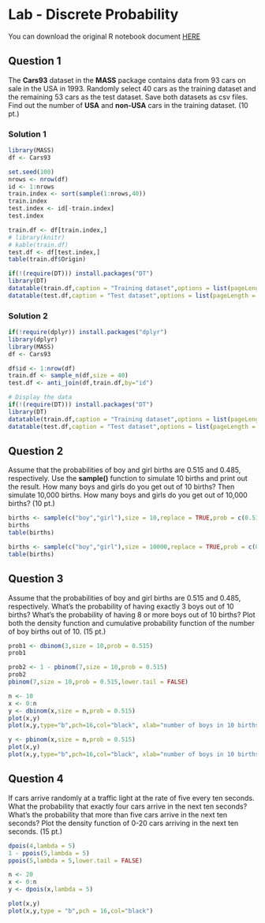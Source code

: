 # Lab - Discrete Probability

You can download the original R notebook document [HERE](http://spatial.binghamton.edu/geog533/labs/Geog533_lab03_solutions.nb.html)

## Question 1

The **Cars93** dataset in the **MASS** package contains data from 93 cars on sale in the USA in 1993. Randomly select 40 cars as the training dataset and the remaining 53 cars as the test dataset. Save both datasets as csv files. Find out the number of **USA** and **non-USA** cars in the training dataset. (10 pt.)

### Solution 1

```r
library(MASS)
df <- Cars93

set.seed(100)
nrows <- nrow(df)
id <- 1:nrows
train.index <- sort(sample(1:nrows,40))
train.index
test.index <- id[-train.index]
test.index

train.df <- df[train.index,]
# library(knitr)
# kable(train.df)
test.df <- df[test.index,]
table(train.df$Origin)

if(!(require(DT))) install.packages("DT")
library(DT)
datatable(train.df,caption = "Training dataset",options = list(pageLength = 5))
datatable(test.df,caption = "Test dataset",options = list(pageLength = 5))

```

### Solution 2
```r
if(!require(dplyr)) install.packages("dplyr")
library(dplyr)
library(MASS)
df <- Cars93

df$id <- 1:nrow(df)
train.df <- sample_n(df,size = 40)
test.df <- anti_join(df,train.df,by="id")

# Display the data
if(!(require(DT))) install.packages("DT")
library(DT)
datatable(train.df,caption = "Training dataset",options = list(pageLength = 5))
datatable(test.df,caption = "Test dataset",options = list(pageLength = 5))
```



## Question 2
Assume that the probabilities of boy and girl births are 0.515 and 0.485, respectively. Use the **sample()** function to simulate 10 births and print out the result. How many boys and girls do you get out of 10 births? Then simulate 10,000 births. How many boys and girls do you get out of 10,000 births? (10 pt.)

```r
births <- sample(c("boy","girl"),size = 10,replace = TRUE,prob = c(0.515,0.485))
births
table(births)

births <- sample(c("boy","girl"),size = 10000,replace = TRUE,prob = c(0.515,0.485))
table(births)
```

## Question 3
Assume that the probabilities of boy and girl births are 0.515 and 0.485, respectively. What’s the probability of having exactly 3 boys out of 10 births? What’s the probability of having 8 or more boys out of 10 births?  Plot both the density function and cumulative probability function of the number of boy births out of 10. (15 pt.)

```r
prob1 <- dbinom(3,size = 10,prob = 0.515)
prob1

prob2 <- 1 - pbinom(7,size = 10,prob = 0.515)
prob2
pbinom(7,size = 10,prob = 0.515,lower.tail = FALSE)

n <- 10
x <- 0:n
y <- dbinom(x,size = n,prob = 0.515)
plot(x,y)
plot(x,y,type="b",pch=16,col="black", xlab="number of boys in 10 births",ylab="probability")

y <- pbinom(x,size = n,prob = 0.515)
plot(x,y)
plot(x,y,type="b",pch=16,col="black", xlab="number of boys in 10 births",ylab="probability")
```

## Question 4
If cars arrive randomly at a traffic light at the rate of five every ten seconds. What the probability that exactly four cars arrive in the next ten seconds? What’s the probability that more than five cars arrive in the next ten seconds?  Plot the density function of 0-20 cars arriving in the next ten seconds. (15 pt.)

```r
dpois(4,lambda = 5)
1 - ppois(5,lambda = 5)
ppois(5,lambda = 5,lower.tail = FALSE)

n <- 20
x <- 0:n
y <- dpois(x,lambda = 5)

plot(x,y)
plot(x,y,type = "b",pch = 16,col="black")
```

